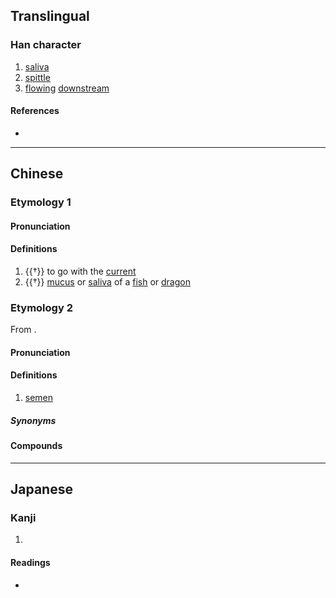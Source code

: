 {{character info/new}}
==Translingual==

===Han character===
{{Han char|rn=85|rad=水|as=11|sn=14|four=58232|canj=JKME|ids=⿸𠩺水}}

# [[saliva]]
# [[spittle]]
# [[flow]]ing [[downstream]]

====References====
* {{Han ref|kx=0646.260|dkj=18160|dj=1056.060|hdz=31711.120|uh=6F26|ud=28454|bh=E5FA|bd=58874}}

----

==Chinese==
{{zh-forms}}

===Etymology 1===

====Pronunciation====
{{zh-pron
|m=漦
|c=lei4,ci4
|mn=xm,zz:sû/qz:sîr/lâi/lî
|mc=y
|oc=y
|ma=
|cat=n,v
}}

====Definitions====
{{zh-hanzi}}

# {{†}} to go with the [[current]]
# {{†}} [[mucus]] or [[saliva]] of a [[fish]] or [[dragon]]

===Etymology 2===
From {{bor|hak|nan|-}} {{zh-l|潲|siâu}}.

====Pronunciation====
{{zh-pron
|h=pfs=siàu
|cat=n
}}

====Definitions====
{{zh-hanzi}}

# {{lb|zh|Taiwan Hakka|vulgar}} [[semen]]

=====Synonyms=====
{{zh-dial|精液}}

====Compounds====
{{zh-der|漦貨仔|漦貨|漦濞|無漦無濞|講漦講濞}}

----

==Japanese==

===Kanji===
{{ja-kanji|grade=|rs=水11}}

# {{defn|lang=ja|sort=水11}}

====Readings====
* {{ja-readings|on=[[ぎ]] (gi), [[らい]] (rai), [[たい]] (tai)|kun=[[ながれる]] (nagareru)}}